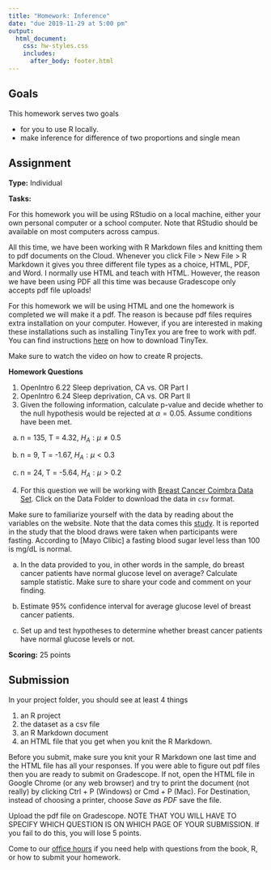 ```yaml
---
title: "Homework: Inference"
date: "due 2019-11-29 at 5:00 pm"
output: 
  html_document:
    css: hw-styles.css 
    includes:
      after_body: footer.html
---
```



## Goals 

This homework serves two goals 

- for you to use R locally.
- make inference for difference of two proportions and single mean 

## Assignment

__Type:__ Individual

__Tasks:__

For this homework you will be using RStudio on a local machine, either your own personal computer or a school computer. Note that RStudio should be available on most computers across campus. 

All this time, we have been working with R Markdown files and knitting them to pdf documents on the Cloud. Whenever you click File > New File > R Markdown it gives you three different file types as a choice, HTML, PDF, and Word. I normally use HTML and teach with HTML. However, the reason we have been using PDF all this time was because Gradescope only accepts pdf file uploads!

For this homework we will be using HTML and one the homework is completed we will make it a pdf. The reason is because pdf files requires extra installation on your computer. However, if you are interested in making these installations such as installing TinyTex you are free to work with pdf. You can find instructions [here](https://bookdown.org/yihui/rmarkdown/installation.html) on how to download TinyTex. 

Make sure to watch the video on how to create R projects.


__Homework Questions__


1. OpenIntro 6.22 Sleep deprivation, CA vs. OR Part I
2. OpenIntro 6.24 Sleep deprivation, CA vs. OR Part II
3. Given the following information, calculate p-value and decide whether to the null hypothesis would be rejected at $\alpha = 0.05$. Assume conditions have been met. 

a. n = 135, T = 4.32, $H_A: \mu \neq 0.5$

b. n = 9, T = -1.67,  $H_A: \mu < 0.3$

c. n = 24, T = -5.64,  $H_A: \mu > 0.2$

4. For this question we will be working with [Breast Cancer Coimbra Data Set](https://archive.ics.uci.edu/ml/datasets/Breast+Cancer+Coimbra). Click on the Data Folder to download the data in `csv` format. 

Make sure to familiarize yourself with the data by reading about the variables on the website. Note that the data comes this [study](https://bmccancer.biomedcentral.com/articles/10.1186/s12885-017-3877-1). It is reported in the study that the blood draws were taken when participants were fasting. According to [Mayo Clibic] a fasting blood sugar level less than 100 is mg/dL is normal. 

a. In the data provided to you, in other words in the sample, do breast cancer patients have normal glucose level on average? Calculate sample statistic. Make sure to share your code and comment on your finding. 

b. Estimate 95% confidence interval for average glucose level of breast cancer patients.

c. Set up and test hypotheses to determine whether breast cancer patients have normal glucose levels or not. 


__Scoring:__ 25 points

## Submission

In your project folder, you should see at least 4 things 

1. an R project
2. the dataset as a csv file
3. an R Markdown document
4. an HTML file that you get when you knit the R Markdown. 

Before you submit, make sure you knit your R Markdown one last time and the HTML file has all your responses. If you were able to figure out pdf files then you are ready to submit on Gradescope. If not, open the HTML file in Google Chrome (or any web browser) and try to print the document (not really) by clicking Ctrl + P (Windows) or Cmd + P (Mac). For Destination, instead of choosing a printer, choose _Save as PDF_ save the file. 

Upload the pdf file on Gradescope. NOTE THAT YOU WILL HAVE TO SPECIFY WHICH QUESTION IS ON WHICH PAGE OF YOUR SUBMISSION. If you fail to do this, you will lose 5 points. 

Come to our [office hours](https://mdogucu.ics.uci.edu/teaching/stats67-fa19/office.html) if you need help with questions from the book, R, or how to submit your homework.  

<br>
<br>
<br>
